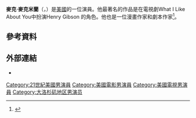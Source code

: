 '''麥克·麥克米蘭'''（'''{{lang-en|Michael McMillian}}'''，{{bd|1978年|10月21日}}）是[[美國|美國]]的一位演員。他最著名的作品是在電視劇What I Like About You中扮演Henry Gibson 的角色。他也是一位漫畫作家和劇本作家<ref name="Mc1">{{cite news|last=Christopher, Jr.|first=Hearne|author2=|title=Star in "Hills Have Eyes II" sees better things ahead|pages=|publisher=The Kansas City Star|date=March 21, 2007|url=http://www.kansascity.com/mld/kansascity/entertainment/columnists/hearne_christopher_jr/16940480.htm|accessdate=2007-03-23}}</ref>。

==參考資料==
{{reflist}}

==外部連結==
* {{IMDb name|573354}}

{{Authority control}}

{{DEFAULTSORT:McMillian, Michael}}
[[Category:21世紀美國男演員|Category:21世紀美國男演員]]
[[Category:美國電影男演員|Category:美國電影男演員]]
[[Category:美國電視男演員|Category:美國電視男演員]]
[[Category:大洛杉矶地区男演员|Category:大洛杉矶地区男演员]]